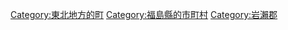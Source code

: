 {{Commonscat|Kagamiishi, Fukushima}}
{{Catmore}}

{{DEFAULTSORT:Kagamiishi}}
[[Category:東北地方的町|Category:東北地方的町]]
[[Category:福島縣的市町村|Category:福島縣的市町村]]
[[Category:岩瀨郡|Category:岩瀨郡]]
